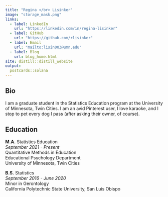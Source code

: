 ```yaml
---
title: "Regina </br> Lisinker"
image: "storage_mask.png"
links:
  - label: LinkedIn
    url: "https://linkedin.com/in/regina-lisinker"
  - label: GitHub
    url: "https://github.com/rlisinker"
  - label: Email
    url: "mailto:lisin003@umn.edu"
  - label: Blog
    url: blog_home.html
site: distill::distill_website  
output:
  postcards::solana
---
```


## Bio
I am a graduate student in the Statistics Education program at the University of Minnesota, Twin Cities.
I am an avid Pinterest user, I love karaoke, and I stop to pet every dog I pass (after asking their owner, of course). 

## Education
**M.A.** Statistics Education   
*September 2021 - Present*   
Quantitative Methods in Education    
Educational Psychology Department   
University of Minnesota, Twin Cities    


**B.S.** Statistics    
*September 2016 - June 2020*    
Minor in Gerontology   
California Polytechnic State University, San Luis Obispo   



